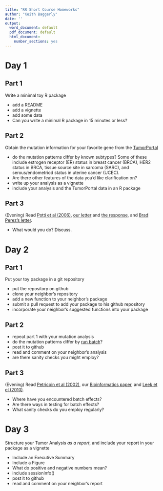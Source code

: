 ```yaml
---
title: "RR Short Course Homeworks"
author: "Keith Baggerly"
date: ''
output:
  word_document: default
  pdf_document: default
  html_document:
    number_sections: yes
---
```


# Day 1

## Part 1

Write a minimal toy R package
  
- add a README
- add a vignette
- add some data
- Can you write a minimal R package in 15 minutes or less?
  
## Part 2

Obtain the mutation information for your
favorite gene from the [TumorPortal](http://www.tumorportal.org/)
  
- do the mutation patterns differ by known subtypes? 
  Some of these include estrogen receptor (ER) status in breast cancer (BRCA),
  HER2 status in BRCA, tissue source site in sarcoma (SARC), and 
  serous/endometriod status in uterine cancer (UCEC).
- Are there other features of the data you'd like clarification on?
- write up your analysis as a vignette
- include your analysis and the TumorPortal data in 
  an R package

## Part 3

(Evening) Read [Potti et al (2006)](http://www.nature.com/nm/journal/v12/n11/abs/nm1491.html), [our letter](http://www.nature.com/nm/journal/v13/n11/full/nm1107-1276b.html) and [the response](http://www.nature.com/nm/journal/v13/n11/full/nm1107-1277.html), and [Brad Perez's letter](http://www.cancerletter.com/articles/20150109_1).
  
- What would you do? Discuss. 


# Day 2

## Part 1

Put your toy package in a git repository

- put the repository on github  
- clone your neighbor's repository
- add a new function to your neighbor's package
- submit a pull request to add your package to 
  his github repository
- incorporate your neighbor's suggested functions
  into your package
  
## Part 2

- repeat part 1 with your mutation analysis
- do the mutation patterns differ by [run batch](https://tcga-data.nci.nih.gov/tcgafiles/ftp_auth/distro_ftpusers/anonymous/other/metadata/metadata.current.txt)?
- post it to github
- read and comment on your neighbor's analysis
- are there sanity checks you might employ?
  
## Part 3
  
(Evening) Read [Petricoin et al (2002)](http://www.sciencedirect.com/science/article/pii/S0140673602077462), our [Bioinformatics paper](http://bioinformatics.oxfordjournals.org/content/20/5/777.long), and [Leek et el (2010)](http://www.nature.com/nrg/journal/v11/n10/full/nrg2825.html).
  
- Where have you encountered batch effects?
- Are there ways in testing for batch effects?
- What sanity checks do you employ regularly?
  
# Day 3

Structure your Tumor Analysis _as a report_, and include your report in your package as a vignette
  
- Include an Executive Summary
- Include a Figure
- What do positive and negative numbers mean?
- include sessionInfo()
- post it to github
- read and comment on your neighbor's report
